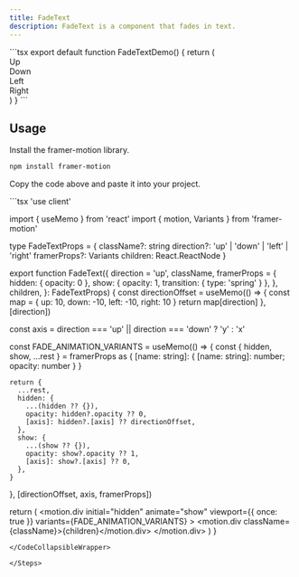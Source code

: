 ```yaml
---
title: FadeText
description: FadeText is a component that fades in text.
---
```


<ComponentPreview>
  <ComponentPreviewContent isReloadButton name="FadeText" />
  <ComponentPreviewCode>
```tsx
export default function FadeTextDemo() {
  return (
    <div className="flex flex-col gap-8">
      <FadeText
        direction="up"
        framerProps={{
          show: { transition: { delay: 0.2 } },
        }}
      >
        <div className="text-4xl font-bold">Up</div>
      </FadeText>
      <FadeText
        direction="down"
        framerProps={{
          show: { transition: { delay: 0.4 } },
        }}
      >
        <div className="text-4xl font-bold">Down</div>
      </FadeText>
      <FadeText
        direction="left"
        framerProps={{
          show: { transition: { delay: 0.6 } },
        }}
      >
        <div className="text-4xl font-bold">Left</div>
      </FadeText>
      <FadeText
        direction="right"
        framerProps={{
          show: { transition: { delay: 0.8 } },
        }}
      >
        <div className="text-4xl font-bold">Right</div>
      </FadeText>
    </div>
  )
}
```
  </ComponentPreviewCode>
</ComponentPreview>

## Usage

<Steps>
<Step>Install the framer-motion library.</Step>

```bash
npm install framer-motion
```

<Step>Copy the code above and paste it into your project.</Step>

<CodeCollapsibleWrapper>
```tsx
'use client'

import { useMemo } from 'react'
import { motion, Variants } from 'framer-motion'

type FadeTextProps = {
  className?: string
  direction?: 'up' | 'down' | 'left' | 'right'
  framerProps?: Variants
  children: React.ReactNode
}

export function FadeText({
  direction = 'up',
  className,
  framerProps = {
    hidden: { opacity: 0 },
    show: { opacity: 1, transition: { type: 'spring' } },
  },
  children,
}: FadeTextProps) {
  const directionOffset = useMemo(() => {
    const map = { up: 10, down: -10, left: -10, right: 10 }
    return map[direction]
  }, [direction])

  const axis = direction === 'up' || direction === 'down' ? 'y' : 'x'

  const FADE_ANIMATION_VARIANTS = useMemo(() => {
    const { hidden, show, ...rest } = framerProps as {
      [name: string]: { [name: string]: number; opacity: number }
    }

    return {
      ...rest,
      hidden: {
        ...(hidden ?? {}),
        opacity: hidden?.opacity ?? 0,
        [axis]: hidden?.[axis] ?? directionOffset,
      },
      show: {
        ...(show ?? {}),
        opacity: show?.opacity ?? 1,
        [axis]: show?.[axis] ?? 0,
      },
    }
  }, [directionOffset, axis, framerProps])

  return (
    <motion.div
      initial="hidden"
      animate="show"
      viewport={{ once: true }}
      variants={FADE_ANIMATION_VARIANTS}
    >
      <motion.div className={className}>{children}</motion.div>
    </motion.div>
  )
}
```
</CodeCollapsibleWrapper>

</Steps>
